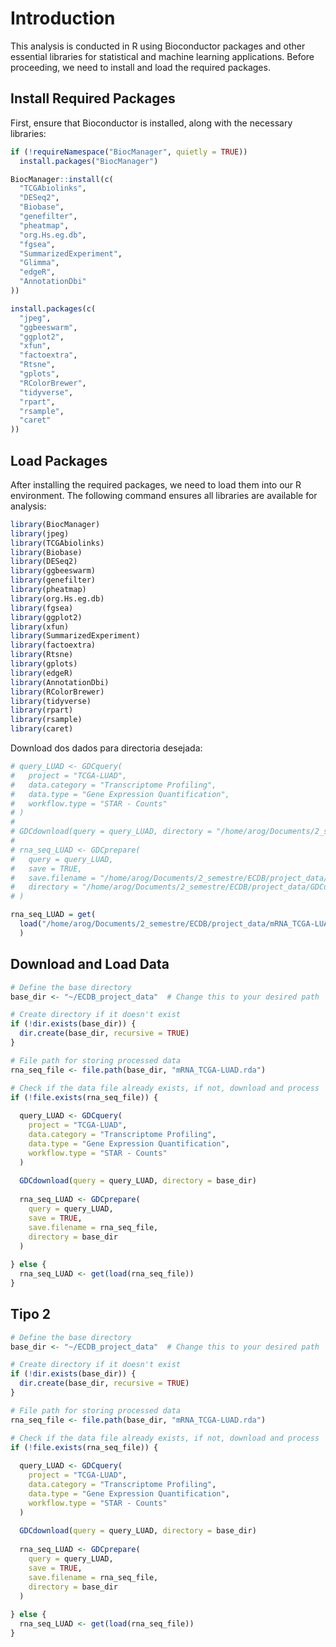 # Introduction  

This analysis is conducted in R using Bioconductor packages and other essential libraries for statistical and machine learning applications. Before proceeding, we need to install and load the required packages.

## Install Required Packages  

First, ensure that Bioconductor is installed, along with the necessary libraries:  

```r

if (!requireNamespace("BiocManager", quietly = TRUE))
  install.packages("BiocManager")

BiocManager::install(c(
  "TCGAbiolinks",
  "DESeq2",
  "Biobase",
  "genefilter",
  "pheatmap",
  "org.Hs.eg.db",
  "fgsea",
  "SummarizedExperiment",
  "Glimma",
  "edgeR",
  "AnnotationDbi"
))

install.packages(c(
  "jpeg",
  "ggbeeswarm",
  "ggplot2",
  "xfun",
  "factoextra",
  "Rtsne",
  "gplots",
  "RColorBrewer",
  "tidyverse",
  "rpart",
  "rsample",
  "caret"
))

```

## Load Packages  

After installing the required packages, we need to load them into our R environment. The following command ensures all libraries are available for analysis:

```r
library(BiocManager)
library(jpeg)
library(TCGAbiolinks)
library(Biobase)
library(DESeq2)
library(ggbeeswarm)
library(genefilter)
library(pheatmap)
library(org.Hs.eg.db)
library(fgsea)
library(ggplot2)
library(xfun)
library(SummarizedExperiment) 
library(factoextra)
library(Rtsne)
library(gplots)
library(edgeR)
library(AnnotationDbi)
library(RColorBrewer)
library(tidyverse)
library(rpart)
library(rsample)
library(caret)
```

Download dos dados para directoria desejada:
```r

# query_LUAD <- GDCquery(
#   project = "TCGA-LUAD",
#   data.category = "Transcriptome Profiling",
#   data.type = "Gene Expression Quantification",
#   workflow.type = "STAR - Counts"
# )
# 
# GDCdownload(query = query_LUAD, directory = "/home/arog/Documents/2_semestre/ECDB/project_data/GDCdata")
# 
# rna_seq_LUAD <- GDCprepare(
#   query = query_LUAD,
#   save = TRUE,
#   save.filename = "/home/arog/Documents/2_semestre/ECDB/project_data/mRNA_TCGA-LUAD.rda",
#   directory = "/home/arog/Documents/2_semestre/ECDB/project_data/GDCdata"
# )

rna_seq_LUAD = get(
  load("/home/arog/Documents/2_semestre/ECDB/project_data/mRNA_TCGA-LUAD.rda")
  )
```

## Download and Load Data  


```r
# Define the base directory
base_dir <- "~/ECDB_project_data"  # Change this to your desired path

# Create directory if it doesn't exist
if (!dir.exists(base_dir)) {
  dir.create(base_dir, recursive = TRUE)
}

# File path for storing processed data
rna_seq_file <- file.path(base_dir, "mRNA_TCGA-LUAD.rda")

# Check if the data file already exists, if not, download and process
if (!file.exists(rna_seq_file)) {
  
  query_LUAD <- GDCquery(
    project = "TCGA-LUAD",
    data.category = "Transcriptome Profiling",
    data.type = "Gene Expression Quantification",
    workflow.type = "STAR - Counts"
  )
  
  GDCdownload(query = query_LUAD, directory = base_dir)
  
  rna_seq_LUAD <- GDCprepare(
    query = query_LUAD,
    save = TRUE,
    save.filename = rna_seq_file,
    directory = base_dir
  )
  
} else {
  rna_seq_LUAD <- get(load(rna_seq_file))
}
```

## Tipo 2
```r

# Define the base directory
base_dir <- "~/ECDB_project_data"  # Change this to your desired path

# Create directory if it doesn't exist
if (!dir.exists(base_dir)) {
  dir.create(base_dir, recursive = TRUE)
}

# File path for storing processed data
rna_seq_file <- file.path(base_dir, "mRNA_TCGA-LUAD.rda")

# Check if the data file already exists, if not, download and process
if (!file.exists(rna_seq_file)) {
  
  query_LUAD <- GDCquery(
    project = "TCGA-LUAD",
    data.category = "Transcriptome Profiling",
    data.type = "Gene Expression Quantification",
    workflow.type = "STAR - Counts"
  )
  
  GDCdownload(query = query_LUAD, directory = base_dir)
  
  rna_seq_LUAD <- GDCprepare(
    query = query_LUAD,
    save = TRUE,
    save.filename = rna_seq_file,
    directory = base_dir
  )
  
} else {
  rna_seq_LUAD <- get(load(rna_seq_file))
}

```


